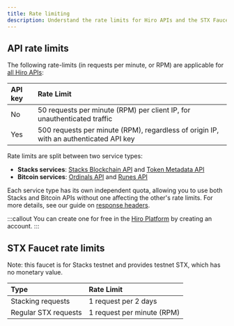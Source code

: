 ```yaml
---
title: Rate limiting
description: Understand the rate limits for Hiro APIs and the STX Faucet.
---
```


## API rate limits

The following rate-limits (in requests per minute, or RPM) are applicable for [all Hiro APIs](https://www.hiro.so/blog/updated-rate-limits-for-hiro-apis):

| API key | Rate Limit                        |
|:--------|:----------------------------------|
| No      | 50 requests per minute (RPM) per client IP, for unauthenticated traffic |
| Yes     | 500 requests per minute (RPM), regardless of origin IP, with an authenticated API key |

Rate limits are split between two service types:
- **Stacks services**: [Stacks Blockchain API](/apis/stacks-blockchain-api) and [Token Metadata API](/apis/token-metadata-api)
- **Bitcoin services**: [Ordinals API](/apis/ordinals-api) and [Runes API](/apis/runes-api)

Each service type has its own independent quota, allowing you to use both Stacks and Bitcoin APIs without one affecting the other's rate limits. For more details, see our guide on [response headers](/resources/guides/response-headers).

:::callout
You can create one for free in the [Hiro Platform](https://platform.hiro.so) by creating an account.
:::

## STX Faucet rate limits

Note: this faucet is for Stacks testnet and provides testnet STX, which has no monetary value.


| Type                        | Rate Limit                  |
|:-----------------------------|:-----------------------------|
| Stacking requests           | 1 request per 2 days        |
| Regular STX requests | 1 request per minute (RPM)     |
